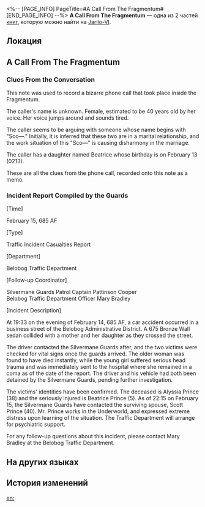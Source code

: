 <%-- [PAGE_INFO]
PageTitle=#A Call From The Fragmentum#
[END_PAGE_INFO] --%>
{{Дополнить}}
{{Книга Инфобокс
|id           = 151
|partIds      = 190311;190312
|Название     = 
|Изображение  = Предмет Записи.png
|Мир          = Jarilo-VI
|Томов        = 2
|Автор        = <!--нужно добавить-->
|Описание     = A story started by a call from within the Fragmentum at Backwater Pass.
|Том1         = {{tx}}
|Источник1    = {{tx|Отсутствует источник}}
|Том2         = {{tx}}
|Источник2    = {{tx|Отсутствует источник}}
|Персонажи    = 
|Фракции      = 
}}
'''A Call From The Fragmentum''' — одна из 2 частей [[Книги|книг]], которую можно найти на [[Jarilo-VI]].

==Локация==
{{Отметка карты|<!--название карты-->|<!--id отметки-->}}

==A Call From The Fragmentum==
===Clues From the Conversation===
This note was used to record a bizarre phone call that took place inside the Fragmentum.

The caller's name is unknown. Female, estimated to be 40 years old by her voice. Her voice jumps around and sounds tired.

The caller seems to be arguing with someone whose name begins with "Sco&mdash;." Initially, it is inferred that these two are in a marital relationship, and the work situation of this "Sco&mdash;" is causing disharmony in the marriage.

The caller has a daughter named Beatrice whose birthday is on February 13 (0213).

These are all the clues from the phone call, recorded onto this note as a memo.

===Incident Report Compiled by the Guards===
[Time]

February 15, 685 AF

[Type]

Traffic Incident Casualties Report

[Department]

Belobog Traffic Department

[Follow-up Coordinator]

Silvermane Guards Patrol Captain Pattinson Cooper<br />
Belobog Traffic Department Officer Mary Bradley

[Incident Description]

At 19:33 on the evening of February 14, 685 AF, a car accident occurred in a business street of the Belobog Administrative District. A 675 Bronze Wall sedan collided with a mother and her daughter as they crossed the street.

The driver contacted the Silvermane Guards after, and the two victims were checked for vital signs once the guards arrived. The older woman was found to have died instantly, while the young girl suffered serious head trauma and was immediately sent to the hospital where she remained in a coma as of the date of the report. The driver and his vehicle had both been detained by the Silvermane Guards, pending further investigation.

The victims' identities have been confirmed. The deceased is Alyssia Prince (38) and the seriously injured is Beatrice Prince (5). As of 22:15 on February 15, the Silvermane Guards have contacted the surviving spouse, Scott Prince (40). Mr. Prince works in the Underworld, and expressed extreme distress upon learning of the situation. The Traffic Department will arrange for psychiatric support.

For any follow-up questions about this incident, please contact Mary Bradley at the Belobog Traffic Department.

==На других языках==
{{На других языках
|en   = A Call From The Fragmentum
|zhs  = 裂界来电
|zht  = 裂界來電
|ja   = 裂界からの着信
|ko   = 열계에서 온 전화
|es   = Una llamada del Fragmentum
|fr   = Appel du Fragmentum
|ru   = Звонок из Фрагментума
|th   = สายเรียกเข้าจาก Fragmentum
|vi   = Cuộc Gọi Từ Rãnh Nứt
|de   = Ein Anruf aus dem Fragmentum
|id   = Telepon dari Fragmentum
|pt   = Uma Chamada do Fragmentum
}}

==История изменений==
{{История изменений|3.5}}

[[en:]]